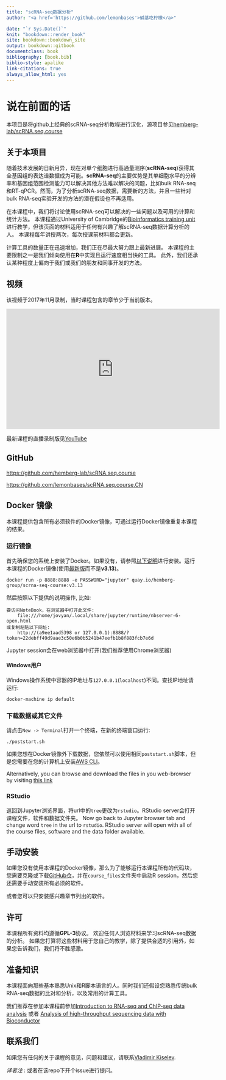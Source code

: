 ```yaml
--- 
title: "scRNA-seq数据分析"
author: "<a href='https://github.com/lemonbases'>碱基吃柠檬</a>"

date: "`r Sys.Date()`"
knit: "bookdown::render_book"
site: bookdown::bookdown_site
output: bookdown::gitbook
documentclass: book
bibliography: [book.bib]
biblio-style: apalike
link-citations: true
always_allow_html: yes
---
```

# 说在前面的话

本项目是将github上经典的scRNA-seq分析教程进行汉化，源项目参见[hemberg-lab/scRNA.seq.course](https://github.com/hemberg-lab/scRNA.seq.course)

## 关于本项目

随着技术发展的日新月异，现在对单个细胞进行高通量测序(**scRNA-seq**)获得其全基因组的表达谱数据成为可能。**scRNA-seq**的主要优势是其单细胞水平的分辨率和基因组范围检测能力可以解决其他方法难以解决的问题，比如bulk RNA-seq和RT-qPCR。然而，为了分析scRNA-seq数据，需要新的方法，并且一些针对bulk RNA-seq实验开发的方法的潜在假设也不再适用。

在本课程中，我们将讨论使用scRNA-seq可以解决的一些问题以及可用的计算和统计方法。 本课程通过University of Cambridge的<a href="http://training.csx.cam.ac.uk/bioinformatics/" target="blank">Bioinformatics training unit</a>进行教学，但该页面的材料适用于任何有兴趣了解scRNA-seq数据计算分析的人。 本课程每年讲授两次，每次授课前材料都会更新。

计算工具的数量正在迅速增加，我们正在尽最大努力跟上最新进展。 本课程的主要限制之一是我们倾向使用在**R**中实现且运行速度相当快的工具。 此外，我们还承认某种程度上偏向于我们或我们的朋友和同事开发的方法。

## 视频

该视频于2017年11月录制，当时课程包含的章节少于当前版本。

<iframe width="560" height="315" src="https://www.youtube.com/embed/56n77bpjiKo?list=PLEyKDyF1qdOYAhwU71qlrOXYsYHtyIu8n" frameborder="0" allowfullscreen></iframe>

最新课程的直播录制版见[YouTube](https://www.youtube.com/channel/UCsc6r6UKxb2qRcDQPix2L5A)


## GitHub
<a href="https://github.com/hemberg-lab/scRNA.seq.course" target="blank">https://github.com/hemberg-lab/scRNA.seq.course</a>

<a href="https://github.com/lemonbases/scRNA.seq.course.CN" target="blank">https://github.com/lemonbases/scRNA.seq.course.CN</a>

## Docker 镜像

本课程提供包含所有必须软件的Docker镜像，可通过运行Docker镜像重复本课程的结果。

### 运行镜像

首先确保您的系统上安装了Docker。如果没有，请参照[以下说明](https://docs.docker.com/engine/installation/)进行安装。运行本课程的Docker镜像(使用[最新版](https://quay.io/repository/hemberg-group/scrna-seq-course?tab=tags)而不是**v3.13**)。

```
docker run -p 8888:8888 -e PASSWORD="jupyter" quay.io/hemberg-group/scrna-seq-course:v3.13
```

然后按照以下提供的说明操作, 比如:
```
要访问NoteBook，在浏览器中打开此文件:
    file:///home/jovyan/.local/share/jupyter/runtime/nbserver-6-open.html
或复制粘贴以下网址:
    http://(a9ee1aad5398 or 127.0.0.1):8888/?token=22debff49d9aae3c50e6b0b5241b47eefb1b8f883fcb7e6d
```

Jupyter session会在web浏览器中打开(我们推荐使用Chrome浏览器)

#### Windows用户

Windows操作系统中容器的IP地址与`127.0.0.1`(`localhost`)不同。查找IP地址请运行:

```
docker-machine ip default
```

### 下载数据或其它文件

请点击`New -> Terminal`打开一个终端，在新的终端窗口运行:

```
./poststart.sh
```
如果您想在Docker镜像外下载数据，您依然可以使用相同`poststart.sh`脚本，但是您需要在您的计算机上安装[AWS CLI](https://docs.aws.amazon.com/cli/latest/userguide/install-bundle.html)。


Alternatively, you can browse and download the files in you web-browser by visiting [this link](https://scrnaseq-course.cog.sanger.ac.uk/index.html?prefix=data/)

### RStudio

返回到Jupyter浏览界面，将url中的`tree`更改为`rstudio`。RStudio server会打开课程文件，软件和数据文件夹。
Now go back to Jupyter browser tab and change word `tree` in the url to `rstudio`. RStudio server will open with all of the course files, software and the data folder available.

## 手动安装

如果您没有使用本课程的Docker镜像，那么为了能够运行本课程所有的代码块，您需要克隆或下载[GitHub仓](https://github.com/hemberg-lab/scRNA.seq.course)，并在`course_files`文件夹中启动R session，然后您还需要手动安装所有必须的软件。

或者您可以只安装感兴趣章节列出的软件。

## 许可

本课程所有资料均遵循**GPL-3**协议。 欢迎任何人浏览材料来学习scRNA-seq数据的分析。 如果您打算将这些材料用于您自己的教学，除了提供合适的引用外，如果您告诉我们，我们将不胜感激。

## 准备知识

本课程面向那些基本熟悉Unix和R脚本语言的人。同时我们还假设您熟悉传统bulk RNA-seq数据的比对和分析，以及常用的计算工具。

我们推荐在参加本课程前参加[Introduction to RNA-seq and ChIP-seq data analysis](http://training.csx.cam.ac.uk/bioinformatics/search) 或者 [Analysis of high-throughput sequencing data with Bioconductor](http://training.csx.cam.ac.uk/bioinformatics/search)

## 联系我们

如果您有任何的关于课程的意见，问题和建议，请联系<a href="mailto:vladimir.yu.kiselev@gmail.com">Vladimir Kiselev</a>.

_译者注_ : 或者在该repo下开个issue进行提问。
